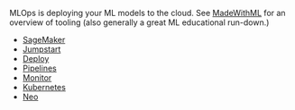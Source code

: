 MLOps is deploying your ML models to the cloud. See [MadeWithML](https://madewithml.com/) for an overview of tooling (also generally a great ML educational run-down.)

* [SageMaker](https://aws.amazon.com/sagemaker/)
* [Jumpstart](https://aws.amazon.com/sagemaker/getting-started/)
* [Deploy](https://aws.amazon.com/sagemaker/deploy/)
* [Pipelines](https://aws.amazon.com/sagemaker/pipelines/)
* [Monitor](https://aws.amazon.com/sagemaker/model-monitor/)
* [Kubernetes](https://aws.amazon.com/sagemaker/kubernetes/)
* [Neo](https://aws.amazon.com/sagemaker/neo/)